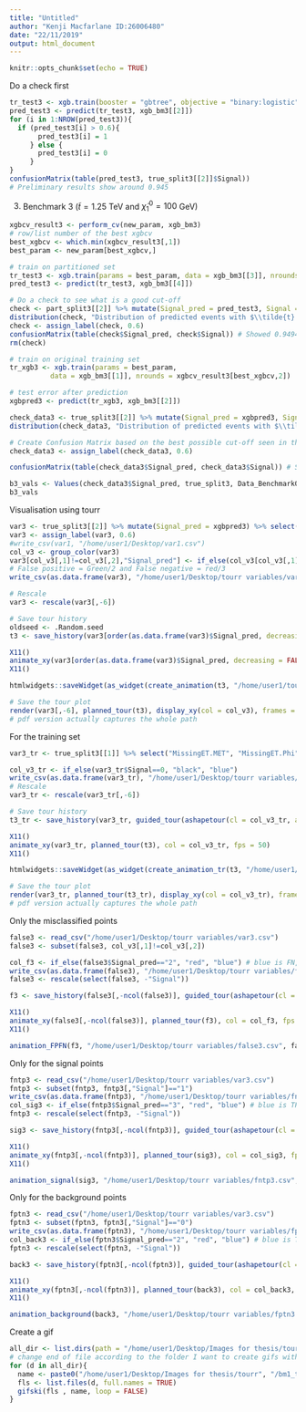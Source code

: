 ```yaml
---
title: "Untitled"
author: "Kenji Macfarlane ID:26006480"
date: "22/11/2019"
output: html_document
---
```


```r
knitr::opts_chunk$set(echo = TRUE)
```

Do a check first
```r
tr_test3 <- xgb.train(booster = "gbtree", objective = "binary:logistic", data = xgb_bm3[[1]], nrounds = 500, max_depth = 6, eval_metric = "logloss", n_estimators = 500, gamma = 0, alpha = 0)
pred_test3 <- predict(tr_test3, xgb_bm3[[2]])
for (i in 1:NROW(pred_test3)){
  if (pred_test3[i] > 0.6){
       pred_test3[i] = 1
     } else {
       pred_test3[i] = 0
     }
}
confusionMatrix(table(pred_test3, true_split3[[2]]$Signal))
# Preliminary results show around 0.945
```

3) Benchmark 3 ($\tilde{t} = 1.25$ TeV and $\tilde{\chi}_1^0 = 100$ GeV)
```r
xgbcv_result3 <- perform_cv(new_param, xgb_bm3)
# row/list number of the best xgbcv
best_xgbcv <- which.min(xgbcv_result3[,1])
best_param <- new_param[best_xgbcv,]

# train on partitioned set
tr_test3 <- xgb.train(params = best_param, data = xgb_bm3[[3]], nrounds = xgbcv_result3[best_xgbcv,2])
pred_test3 <- predict(tr_test3, xgb_bm3[[4]])

# Do a check to see what is a good cut-off
check <- part_split3[[2]] %>% mutate(Signal_pred = pred_test3, Signal = as.factor(Signal))
distribution(check, "Distribution of predicted events with $\\tilde{t} = 1.225$ TeV and $\\tilde{\chi}_1^0 = 400$ GeV - Preliminary")
check <- assign_label(check, 0.6)
confusionMatrix(table(check$Signal_pred, check$Signal)) # Showed 0.9494 accuracy
rm(check)

# train on original training set
tr_xgb3 <- xgb.train(params = best_param, 
          data = xgb_bm3[[1]], nrounds = xgbcv_result3[best_xgbcv,2])

# test error after prediction
xgbpred3 <- predict(tr_xgb3, xgb_bm3[[2]])

check_data3 <- true_split3[[2]] %>% mutate(Signal_pred = xgbpred3, Signal = as.factor(Signal))
distribution(check_data3, "Distribution of predicted events with $\\tilde{t} = 1.25$ TeV and $\\tilde{\\chi}_1^0 = 100$ GeV")

# Create Confusion Matrix based on the best possible cut-off seen in the plot (roughly 100 Events or less with Backgrounds is good I think)
check_data3 <- assign_label(check_data3, 0.6)

confusionMatrix(table(check_data3$Signal_pred, check_data3$Signal)) # Showed an improvement to 0.9503

b3_vals <- Values(check_data3$Signal_pred, true_split3, Data_Benchmark03, 0.6571)
b3_vals
```

Visualisation using tourr
```r
var3 <- true_split3[[2]] %>% mutate(Signal_pred = xgbpred3) %>% select("MissingET.MET", "MissingET.Phi", "Lepton.PT", "Lepton.Phi", "ScalarHT.HT", "Signal", "Signal_pred") %>% sample_n(NROW(true_split3[[2]])/10)
var3 <- assign_label(var3, 0.6)
#write_csv(var1, "/home/user1/Desktop/var1.csv")
col_v3 <- group_color(var3)   
var3[col_v3[,1]!=col_v3[,2],"Signal_pred"] <- if_else(col_v3[col_v3[,1]!=col_v3[,2],1]=="black", 2, 3)  
# False positive = Green/2 and False negative = red/3
write_csv(as.data.frame(var3), "/home/user1/Desktop/tourr variables/var3.csv")

# Rescale
var3 <- rescale(var3[,-6])

# Save tour history
oldseed <- .Random.seed
t3 <- save_history(var3[order(as.data.frame(var3)$Signal_pred, decreasing = FALSE),-6], guided_tour(ashapetour(cl = col_v3[order(as.data.frame(var3)$Signal_pred, decreasing = FALSE),3], alpha = 0.4, hull_var = c("black")), search_f = tourr:::search_better, alpha = pi/2, cooling = 0.5), step_size = Inf)

X11()
animate_xy(var3[order(as.data.frame(var3)$Signal_pred, decreasing = FALSE),-6], planned_tour(t3), col = col_v3[order(as.data.frame(var3)$Signal_pred, decreasing = FALSE),3], fps = 50)
X11()

htmlwidgets::saveWidget(as_widget(create_animation(t3, "/home/user1/tourr variables/Desktop/var3.csv", var3)), "/home/user1/Desktop/Images for thesis/tourr/plotly animation/bm3_test.html")

# Save the tour plot  
render(var3[,-6], planned_tour(t3), display_xy(col = col_v3), frames = 50, "png", "/home/user1/Desktop/Images for thesis/tourr/bm3/3/bm3_3-%03d.png")
# pdf version actually captures the whole path
```

For the training set
```r
var3_tr <- true_split3[[1]] %>% select("MissingET.MET", "MissingET.Phi", "Lepton.PT", "Lepton.Phi", "ScalarHT.HT", "Signal") %>% sample_n(NROW(true_split3[[1]])/10)

col_v3_tr <- if_else(var3_tr$Signal==0, "black", "blue")
write_csv(as.data.frame(var3_tr), "/home/user1/Desktop/tourr variables/var3_tr.csv")
# Rescale
var3_tr <- rescale(var3_tr[,-6])

# Save tour history
t3_tr <- save_history(var3_tr, guided_tour(ashapetour(cl = col_v3_tr, alpha = 0.4, hull_var = c("black")), search_f = tourr:::search_better, alpha = pi/2, cooling = 0.5), step_size = Inf)

X11()
animate_xy(var3_tr, planned_tour(t3), col = col_v3_tr, fps = 50)
X11()

htmlwidgets::saveWidget(as_widget(create_animation_tr(t3, "/home/user1/Desktop/tourr variables/var3_tr.csv", var3_tr)), "/home/user1/Desktop/Images for thesis/tourr/plotly animation/bm3_test_tr.html")

# Save the tour plot
render(var3_tr, planned_tour(t3_tr), display_xy(col = col_v3_tr), frames = 50, "png", "/home/user1/Desktop/Images for thesis/tourr/bm2/bm2_tr1-%03d.png")
# pdf version actually captures the whole path
```

Only the misclassified points
```r
false3 <- read_csv("/home/user1/Desktop/tourr variables/var3.csv")
false3 <- subset(false3, col_v3[,1]!=col_v3[,2])

col_f3 <- if_else(false3$Signal_pred=="2", "red", "blue") # blue is FN, red is FP
write_csv(as.data.frame(false3), "/home/user1/Desktop/tourr variables/false3.csv")
false3 <- rescale(select(false3, -"Signal"))

f3 <- save_history(false3[,-ncol(false3)], guided_tour(ashapetour(cl = col_f3, alpha = 0.4, hull_var = c("red")), search_f = tourr:::search_better, alpha = pi/2, cooling = 0.5), step_size = Inf)

X11()
animate_xy(false3[,-ncol(false3)], planned_tour(f3), col = col_f3, fps = 50)
X11()

animation_FPFN(f3, "/home/user1/Desktop/tourr variables/false3.csv", false3)
```

Only for the signal points
```r
fntp3 <- read_csv("/home/user1/Desktop/tourr variables/var3.csv")
fntp3 <- subset(fntp3, fntp3[,"Signal"]=="1")
write_csv(as.data.frame(fntp3), "/home/user1/Desktop/tourr variables/fntp3.csv")
col_sig3 <- if_else(fntp3$Signal_pred=="3", "red", "blue") # blue is TP, red is FN
fntp3 <- rescale(select(fntp3, -"Signal"))

sig3 <- save_history(fntp3[,-ncol(fntp3)], guided_tour(ashapetour(cl = col_sig3, alpha = 0.4, hull_var = c("red")), search_f = tourr:::search_better, alpha = pi/2, cooling = 0.5), step_size = Inf)

X11()
animate_xy(fntp3[,-ncol(fntp3)], planned_tour(sig3), col = col_sig3, fps = 50)
X11()

animation_signal(sig3, "/home/user1/Desktop/tourr variables/fntp3.csv", fntp3)
```

Only for the background points
```r
fptn3 <- read_csv("/home/user1/Desktop/tourr variables/var3.csv")
fptn3 <- subset(fptn3, fptn3[,"Signal"]=="0")
write_csv(as.data.frame(fptn3), "/home/user1/Desktop/tourr variables/fptn3.csv")
col_back3 <- if_else(fptn3$Signal_pred=="2", "red", "blue") # blue is TN, red is FP
fptn3 <- rescale(select(fptn3, -"Signal"))

back3 <- save_history(fptn3[,-ncol(fptn3)], guided_tour(ashapetour(cl = col_back3, alpha = 0.4, hull_var = c("blue")), search_f = tourr:::search_better, alpha = pi/2, cooling = 0.5), step_size = Inf)

X11()
animate_xy(fptn3[,-ncol(fptn3)], planned_tour(back3), col = col_back3, fps = 50)
X11()

animation_background(back3, "/home/user1/Desktop/tourr variables/fptn3.csv", fptn3)
```

Create a gif
```r
all_dir <- list.dirs(path = "/home/user1/Desktop/Images for thesis/tourr/bm1/test", recursive = TRUE)
# change end of file according to the folder I want to create gifs with
for (d in all_dir){
  name <- paste0("/home/user1/Desktop/Images for thesis/tourr", "/bm1_test.gif") # change pasted name to match the run number
  fls <- list.files(d, full.names = TRUE)
  gifski(fls , name, loop = FALSE)
}
```

